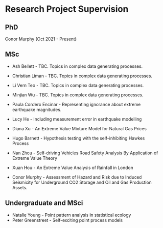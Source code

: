 # Research Project Supervision

## PhD 

Conor Murphy (Oct 2021 - Present) 

## MSc 

- Ash Bellett - TBC. Topics in complex data generating processes.
- Christian Liman - TBC. Topics in complex data generating processes.
- Li Vern Teo - TBC. Topics in complex data generating processes.
- Minjian Wu - TBC. Topics in complex data generating processes.


- Paula Cordero Encinar - Representing ignorance about extreme earthquake magnitudes.
- Lucy He - Including measurement error in earthquake modelling


- Diana Xu - An Extreme Value Mixture Model for Natural Gas Prices
- Hugo Barnett - Hypothesis testing with the self-inhibiting Hawkes Process
- Nan Zhou - Self-driving Vehicles Road Safety Analysis By Application of Extreme Value Theory
- Xuan Hou - An Extreme Value Analysis of Rainfall in London

- Conor Murphy - Assessment of Hazard and Risk due to Induced Seismicity for Underground CO2 Storage and Oil and Gas Production Assets.


## Undergraduate and MSci

- Natalie Young - Point pattern analysis in statistical ecology
- Peter Greenstreet - Self-exciting point process models